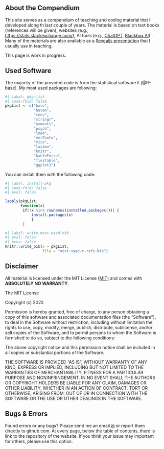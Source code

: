


## About the Compendium

This site serves as a compendium of teaching and coding material that I developed along th last couple of years. The material is based on text books (references will be given), websites (e.g., <https://stats.stackexchange.com/>), AI tools (e.g., [ChatGPT](<https://chat.openai.com/>), [Blackbox AI](<https://www.blackbox.ai/>)) . Many of the materials are also available as a [Revealjs presentation](https://quarto.org/docs/presentations/revealjs/) that I usually use in teaching.

:::{.callout-warning}
This page is work in progress.
:::

## Used Software

The majority of the provided code is from the statistical software `R` [@R-base]. My most used packages are following:

```r
#| label: pkg-list
#| code-fold: false
pkgList <- c("base",
             "haven",
             "renv",
             "stringr",
             "moments",
             "psych",
             "lme4",
             "merTools",
             "mice",
             "lavaan",
             "knitr",
             "kableExtra",
             "flextable",
             "ggplot2")
```

You can install them with the following code: 

```r
#| label: install-pkg
#| code-fold: false
#| eval: false

lapply(pkgList,
       function(x) 
        if(!x %in% rownames(installed.packages())) {
            install.packages(x)
            }
        )

```


```r
#| label: write-most-used-bib
#| eval: false
#| echo: false
knitr::write_bib(x = pkgList,
                 file = "most-used-r-refs.bib")


```

## Disclaimer

All material is licensed under the MIT License [(MIT)](https://en.wikipedia.org/wiki/MIT_License) and comes with **ABSOLUTELY NO WARRANTY**. 

:::{.callout-important collapse="false"}
The MIT License

Copyright (c) 2023

Permission is hereby granted, free of charge, to any person obtaining a copy of this software and associated documentation files (the "Software"), to deal in the Software without restriction, including without limitation the rights to use, copy, modify, merge, publish, distribute, sublicense, and/or sell copies of the Software, and to permit persons to whom the Software is furnished to do so, subject to the following conditions:

The above copyright notice and this permission notice shall be included in all copies or substantial portions of the Software.

THE SOFTWARE IS PROVIDED "AS IS", WITHOUT WARRANTY OF ANY KIND, EXPRESS OR IMPLIED, INCLUDING BUT NOT LIMITED TO THE WARRANTIES OF MERCHANTABILITY, FITNESS FOR A PARTICULAR PURPOSE AND NONINFRINGEMENT. IN NO EVENT SHALL THE AUTHORS OR COPYRIGHT HOLDERS BE LIABLE FOR ANY CLAIM, DAMAGES OR OTHER LIABILITY, WHETHER IN AN ACTION OF CONTRACT, TORT OR OTHERWISE, ARISING FROM, OUT OF OR IN CONNECTION WITH THE SOFTWARE OR THE USE OR OTHER DEALINGS IN THE SOFTWARE.

:::

## Bugs & Errors

Found errors or any bugs? Please send me an email [&#9993;](mailto:sven.rieger@uni-tuebingen.de) or report them directly to github.com. At every page, below the table of contents, there is link to the repository of the website. If you think your issue may important for others, please use this option. 
 